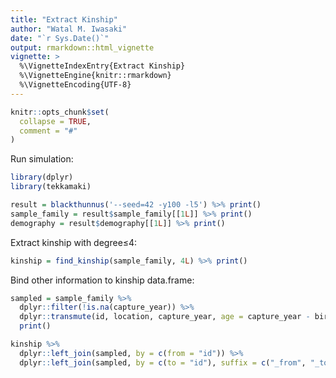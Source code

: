 ```yaml
---
title: "Extract Kinship"
author: "Watal M. Iwasaki"
date: "`r Sys.Date()`"
output: rmarkdown::html_vignette
vignette: >
  %\VignetteIndexEntry{Extract Kinship}
  %\VignetteEngine{knitr::rmarkdown}
  %\VignetteEncoding{UTF-8}
---
```


```r
knitr::opts_chunk$set(
  collapse = TRUE,
  comment = "#"
)
```

Run simulation:

```r
library(dplyr)
library(tekkamaki)

result = blackthunnus('--seed=42 -y100 -l5') %>% print()
sample_family = result$sample_family[[1L]] %>% print()
demography = result$demography[[1L]] %>% print()
```

Extract kinship with degree&le;4:

```r
kinship = find_kinship(sample_family, 4L) %>% print()
```

Bind other information to kinship data.frame:

```r
sampled = sample_family %>%
  dplyr::filter(!is.na(capture_year)) %>%
  dplyr::transmute(id, location, capture_year, age = capture_year - birth_year) %>%
  print()

kinship %>%
  dplyr::left_join(sampled, by = c(from = "id")) %>%
  dplyr::left_join(sampled, by = c(to = "id"), suffix = c("_from", "_to"))
```
